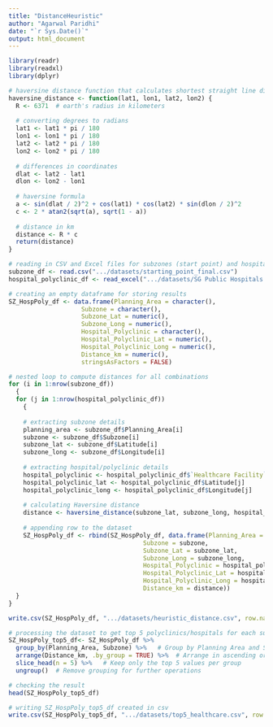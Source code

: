 ```yaml
---
title: "DistanceHeuristic"
author: "Agarwal Paridhi"
date: "`r Sys.Date()`"
output: html_document
---
```

```r
library(readr)
library(readxl)
library(dplyr)
```

```r
# haversine distance function that calculates shortest straight line dist between any two points on the earth
haversine_distance <- function(lat1, lon1, lat2, lon2) {
  R <- 6371  # earth's radius in kilometers
  
  # converting degrees to radians
  lat1 <- lat1 * pi / 180
  lon1 <- lon1 * pi / 180
  lat2 <- lat2 * pi / 180
  lon2 <- lon2 * pi / 180
  
  # differences in coordinates
  dlat <- lat2 - lat1
  dlon <- lon2 - lon1
  
  # haversine formula
  a <- sin(dlat / 2)^2 + cos(lat1) * cos(lat2) * sin(dlon / 2)^2
  c <- 2 * atan2(sqrt(a), sqrt(1 - a))
  
  # distance in km
  distance <- R * c
  return(distance)
}

```

```r
# reading in CSV and Excel files for subzones (start point) and hospitals/polyclinics (end point)
subzone_df <- read.csv(".../datasets/starting_point_final.csv")
hospital_polyclinic_df <- read_excel(".../datasets/SG Public Hospitals & Polyclinics.xlsx")
```

```r
# creating an empty dataframe for storing results
SZ_HospPoly_df <- data.frame(Planning_Area = character(),
                    Subzone = character(),
                    Subzone_Lat = numeric(),
                    Subzone_Long = numeric(),
                    Hospital_Polyclinic = character(),
                    Hospital_Polyclinic_Lat = numeric(),
                    Hospital_Polyclinic_Long = numeric(),
                    Distance_km = numeric(),
                    stringsAsFactors = FALSE)

# nested loop to compute distances for all combinations
for (i in 1:nrow(subzone_df)) 
  {
  for (j in 1:nrow(hospital_polyclinic_df)) 
    {
    
    # extracting subzone details
    planning_area <- subzone_df$Planning_Area[i]
    subzone <- subzone_df$Subzone[i]
    subzone_lat <- subzone_df$Latitude[i]
    subzone_long <- subzone_df$Longitude[i]
    
    # extracting hospital/polyclinic details
    hospital_polyclinic <- hospital_polyclinic_df$`Healthcare Facility`[j]
    hospital_polyclinic_lat <- hospital_polyclinic_df$Latitude[j]
    hospital_polyclinic_long <- hospital_polyclinic_df$Longitude[j]
    
    # calculating Haversine distance
    distance <- haversine_distance(subzone_lat, subzone_long, hospital_polyclinic_lat, hospital_polyclinic_long)
    
    # appending row to the dataset
    SZ_HospPoly_df <- rbind(SZ_HospPoly_df, data.frame(Planning_Area = planning_area,
                                     Subzone = subzone,
                                     Subzone_Lat = subzone_lat,
                                     Subzone_Long = subzone_long,
                                     Hospital_Polyclinic = hospital_polyclinic,
                                     Hospital_Polyclinic_Lat = hospital_polyclinic_lat,
                                     Hospital_Polyclinic_Long = hospital_polyclinic_long,
                                     Distance_km = distance))
  }
}

write.csv(SZ_HospPoly_df, ".../datasets/heuristic_distance.csv", row.names = FALSE)

```



```r
# processing the dataset to get top 5 polyclinics/hospitals for each subzone
SZ_HospPoly_top5_df<- SZ_HospPoly_df %>%
  group_by(Planning_Area, Subzone) %>%   # Group by Planning Area and Subzone
  arrange(Distance_km, .by_group = TRUE) %>%  # Arrange in ascending order of Distance_km within groups
  slice_head(n = 5) %>%   # Keep only the top 5 values per group
  ungroup()  # Remove grouping for further operations

# checking the result
head(SZ_HospPoly_top5_df)

```

```r
# writing SZ_HospPoly_top5_df created in csv
write.csv(SZ_HospPoly_top5_df, ".../datasets/top5_healthcare.csv", row.names = FALSE)
```

